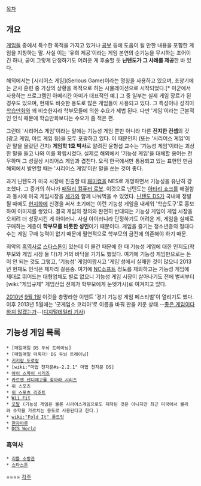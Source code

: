 [[목차]]

== 개요 ==

[[게임]]들 중에서 특수한 목적을 가지고 있거나 [[공부]] 등에 도움이 될 만한 내용을 포함한 게임을 지칭하는 말. 사실 이는 '유희 제공'이라는 게임 본연의 순기능을 무시하는 조어이긴 하나, 굳이 그렇게 단정하기도 어려운 게 후술할 듯 '''닌텐도가 그 사례를 제공'''한 바 있다.

해외에서는 [시리어스 게임](Serious Game)이라는 명칭을 사용하고 있으며, 초창기에는 군사 훈련 중 가상의 상황을 목적으로 하는 시뮬레이션으로 시작되었다.[* 미군에서 사용하는 프로그램인 아메리칸 아미가 대표적인 예.] 그 중 일부는 실제 게임 장르가 된 경우도 있으며, 현재도 비슷한 용도로 많은 게임들이 사용되고 있다. 그 특성이나 성격이 [[학습만화]]와 꽤 비슷한지라 학부모들에 의한 수요가 제법 된다. 다만 '게임'이라는 근본적인 인식 때문에 학습만화보다는 수요가 좀 적은 편.

그런데 '시리어스 게임'이라는 말에는 기능성 게임 뿐만 아니라 다른 '''진지한 컨셉'''의 것(광고 게임, 아트 게임 등)을 모두 포괄하고 있다. 이 때문인지 (또는 '시리어스 게임'이란 말을 몰랐던 건지) '''게임학 1호 박사'''로 알려진 윤형섭 교수는 '기능성 게임'이라는 괴상한 말을 들고 나와 이를 확립시켰다. 실제로 해외에서 '기능성 게임'을 대체할 용어는 전무하며 그 성질상 시리어스 게임과 겹친다. 오직 한국에서만 통용되고 있는 표현인 만큼 해외에서 발언할 때는 '시리어스 게임'이란 말을 쓰는 것이 좋다.

과거 닌텐도가 미국 시장에 진출할 때 [[패미컴]]을 NES로 개명하면서 기능성을 유난히 강조했다. 그 증거의 하나가 [[패밀리 컴퓨터 로봇]]. 이것으로 닌텐도는 [[아타리 쇼크]]를 해결함과 동시에 미국 게임시장을 [[세가]]와 함께 나눠먹을 수 있었다. [[닌텐도 DS]]가 국내에 정발될 때에도 [[현지화]]에 신경을 써서 초기에는 이런 기능성 게임을 내세워 '학습도구'로 홍보하여 이미지를 쌓았다. 결국 게임의 정의와 완전히 반대되는 기능성 게임이 게임 시장을 오히려 더 성장시킨 게 아이러니. 사실 아이러니라 단정하기도 어려운 게, 게임을 실제로 구매하는 계층이 '''학부모를 비롯한 성인'''이기 때문이다. 게임을 즐기는 청소년층의 절대다수는 게임 구매 능력이 없기 때문에 필연적으로 학부모의 금전에 의존해야 하기 때문.

최악의 [[흑역사]]로 [[스타스톤]]이 있는데 이 물건 때문에 한 때 기능성 게임에 대한 인지도(학부모와 게임 시장 둘 다)가 거의 바닥을 기기도 했었다. 여기에 기능성 게임만으로는 돈이 안 되는 것도 그렇고, '기능성' 게임이랍시고 '게임'성에서 실패한 것이 많으니 2013년 현재도 인식은 제자리 걸음중. 여기에 [[NC소프트]] 정도를 제외하고는 기능성 게임에 제대로 뛰어드는 대형업체도 별로 없으니 기능성 게임 시장이 살아나기도 전에 벌써부터 [wiki:"게임규제" 게임산업 전체가 학부모에게 눈엣가시]로 여겨지고 있다.

[[2010년]] [[9월 1일]] 이것을 총망라한 이벤트 '경기 기능성 게임 페스티벌'이 열리기도 했다. 이후 2013년 5월에는 '굿게임쇼 코리아'로 이름을 바꿔 판을 키운 상태.--[[야라나이카|좋은 게임이다 하지 않겠는가]]--([http://news.naver.com/main/read.nhn?mode=LSD&mid=sec&sid1=105&oid=138&aid=0002006408 디지털데일리 기사])

== 기능성 게임 목록 ==
 * [매일매일 DS 두뇌 트레이닝]
 * [매일매일 더욱더! DS 두뇌 트레이닝]
 * [[키키랑 또로랑]]
 * [wiki:"마법 천자문#s-2.2.1" 마법 천자문 DS]
 * [[아이 스파이 시리즈]]
 * [[카르멘 센디에고를 찾아라 시리즈]]
 * 위 스포츠
 * [[위 스포츠 리조트]]
 * [[Wii Fit]]
 * [[포탈]] (기능성 게임은 물론 시리어스게임으로도 제작된 것은 아니지만 최근 미국에서 물리와 수학을 가르치는 용도로 사용된다고 한다.)
 * [[wiki:"Fold It" 폴드잇]]
 * [[한자마루]]
 * [[DCS World]]

=== 흑역사 ===
 * [[리틀 소방관]]
 * [[스타스톤]]

====
[[각주]]
